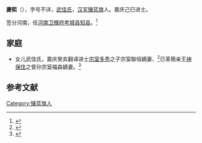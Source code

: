 '''慶熙'''（{{bd|1770年| |1826年}}），字号不详，[[武佳氏|武佳氏]]，[[汉军镶蓝旗|汉军镶蓝旗]]人。嘉庆己巳进士。

签分河南，任[[河南|河南]][[卫輝府|卫輝府]][[考城县|考城县]][[知县|知县]]。<ref>{{cite book |editor=中国第一历史档案馆 |title=《清代官员履历》卷25：“嘉庆二十五年正月二十八日：奴才慶熙镶蓝旗汉军高惟炀佐领下人年五十岁嘉庆十四年进士候选知县令嘉庆二十四年十二月分签制河南卫輝府考城县知县缺” |page=431页}}</ref>

==家庭==
*女儿武佳氏，嘉庆癸亥翻译进士[[宗室多秀|宗室多秀]]之子宗室聯恒嫡妻、<ref>{{cite book |title=《愛新覺羅宗譜》7册乙三第3466頁}}</ref>已革簡亲王[[神保住|神保住]]之曾孙宗室福森嫡妻。<ref>{{cite book |title=《愛新覺羅宗谱》第16册丁四8324頁}}</ref>

==参考文献==
{{reflist}}
{{嘉慶十四年己巳恩科殿試金榜}}

[[Category:镶蓝旗人|Category:镶蓝旗人]]